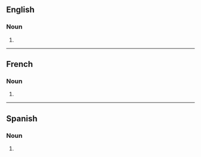 ==English==

===Noun===
{{head|en|noun form}}

# {{plural of|barracuda|lang=en}}

----

==French==

===Noun===
{{head|fr|noun plural form|g=m}}

# {{plural of|barracuda|lang=fr}}

----

==Spanish==

===Noun===
{{head|es|noun plural form}}

# {{plural of|barracuda|lang=es}}